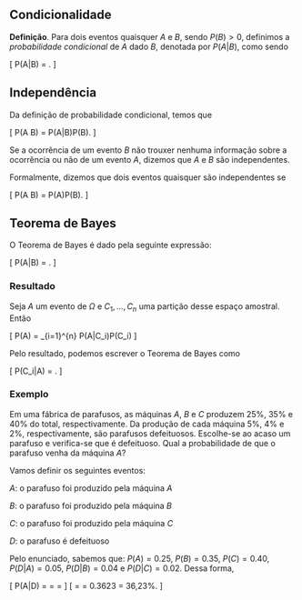 ## Condicionalidade

**Definição**. Para dois eventos quaisquer $A$ e $B$, sendo $P(B) > 0$, definimos a *probabilidade condicional* de $A$ dado $B$, denotada por $P(A|B)$, como sendo

\[
P(A|B) = \frac{P(A\cap B)}{P(B)}.
\]

## Independência 

Da definição de probabilidade condicional, temos que

\[
P(A \cap B) = P(A|B)P(B).
\]

Se a ocorrência de um evento $B$ não trouxer nenhuma informação sobre a ocorrência ou não de um evento $A$, dizemos que $A$ e $B$ são independentes.

Formalmente, dizemos que dois eventos quaisquer são independentes se

\[
P(A \cap B) = P(A)P(B).
\]

## Teorema de Bayes

O Teorema de Bayes é dado pela seguinte expressão:

\[
P(A|B) = \frac{P(B|A)P(A)}{P(B)}.
\]

### Resultado

Seja $A$ um evento de $\Omega$ e $C_1, ..., C_n$ uma partição desse espaço amostral. Então

\[
P(A) = \sum_{i=1}^{n} P(A|C_i)P(C_i)
\]

Pelo resultado, podemos escrever o Teorema de Bayes como

\[
P(C_i|A) = \frac{P(A|C_i)P(C_i)}{\sum_{i=1}^{n} P(A|C_i)P(C_i)}.
\]

### Exemplo

Em uma fábrica de parafusos, as máquinas $A$, $B$ e $C$ produzem 25%, 35% e 40% do total, respectivamente. Da produção de cada máquina 5%, 4% e 2%, respectivamente, são parafusos defeituosos. Escolhe-se ao acaso um parafuso e verifica-se que é defeituoso. Qual a probabilidade de que o parafuso venha da máquina $A$?

Vamos definir os seguintes eventos:

$A$: o parafuso foi produzido pela máquina $A$

$B$: o parafuso foi produzido pela máquina $B$

$C$: o parafuso foi produzido pela máquina $C$

$D$: o parafuso é defeituoso

Pelo enunciado, sabemos que: $P(A) = 0.25$, $P(B) = 0.35$, $P(C) = 0.40$, $P(D|A) = 0.05$, $P(D|B) = 0.04$ e $P(D|C) = 0.02$. Dessa forma,

\[
P(A|D) = \frac{P(D|A)P(A)}{P(D)} = \frac{P(D|A)P(A)}{P(D|A)P(A) + P(D|B)P(B) + P(D|C)P(C)} = 
\]
\[
= \frac{0.05\cdot 0.25}{0.05\cdot0.25 + 0.04\cdot0.35 + 0.02\cdot0.40} = 0.3623 = 36,23\%.
\]
